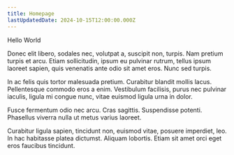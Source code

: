 ```yaml
---
title: Homepage
lastUpdatedDate: 2024-10-15T12:00:00.000Z
---
```

Hello World

Donec elit libero, sodales nec, volutpat a, suscipit non, turpis. Nam pretium turpis et arcu. Etiam sollicitudin, ipsum eu pulvinar rutrum, tellus ipsum laoreet sapien, quis venenatis ante odio sit amet eros. Nunc sed turpis.

In ac felis quis tortor malesuada pretium. Curabitur blandit mollis lacus. Pellentesque commodo eros a enim. Vestibulum facilisis, purus nec pulvinar iaculis, ligula mi congue nunc, vitae euismod ligula urna in dolor.

Fusce fermentum odio nec arcu. Cras sagittis. Suspendisse potenti. Phasellus viverra nulla ut metus varius laoreet.

Curabitur ligula sapien, tincidunt non, euismod vitae, posuere imperdiet, leo. In hac habitasse platea dictumst. Aliquam lobortis. Etiam sit amet orci eget eros faucibus tincidunt.
